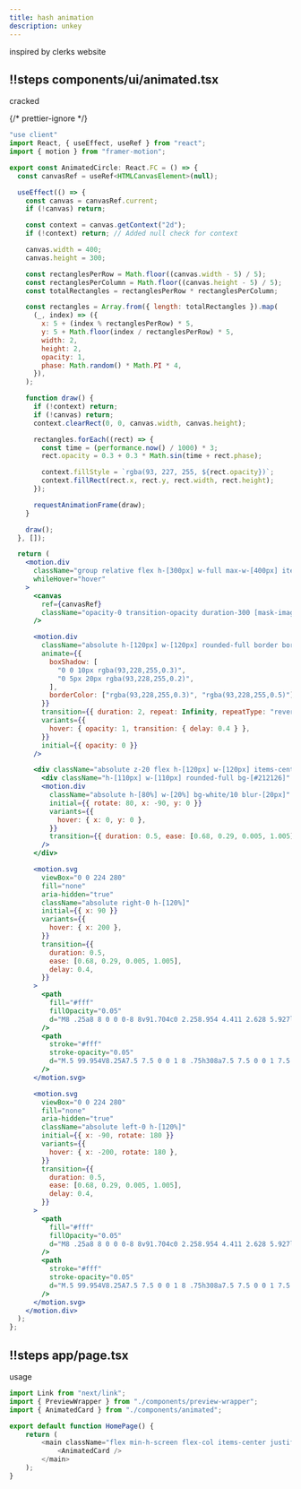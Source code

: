 ```yaml
---
title: hash animation
description: unkey
---
```



inspired by clerks website

<PreviewWrapper>
    <HashedKeysBento />
</PreviewWrapper>
<Scrollycoding>

## !!steps components/ui/animated.tsx

cracked

{/* prettier-ignore */}
```jsx ! animated.tsx
"use client"
import React, { useEffect, useRef } from "react";
import { motion } from "framer-motion";

export const AnimatedCircle: React.FC = () => {
  const canvasRef = useRef<HTMLCanvasElement>(null);

  useEffect(() => {
    const canvas = canvasRef.current;
    if (!canvas) return;

    const context = canvas.getContext("2d");
    if (!context) return; // Added null check for context

    canvas.width = 400;
    canvas.height = 300;

    const rectanglesPerRow = Math.floor((canvas.width - 5) / 5);
    const rectanglesPerColumn = Math.floor((canvas.height - 5) / 5);
    const totalRectangles = rectanglesPerRow * rectanglesPerColumn;

    const rectangles = Array.from({ length: totalRectangles }).map(
      (_, index) => ({
        x: 5 + (index % rectanglesPerRow) * 5,
        y: 5 + Math.floor(index / rectanglesPerRow) * 5,
        width: 2,
        height: 2,
        opacity: 1,
        phase: Math.random() * Math.PI * 4,
      }),
    );

    function draw() {
      if (!context) return;
      if (!canvas) return;
      context.clearRect(0, 0, canvas.width, canvas.height);

      rectangles.forEach((rect) => {
        const time = (performance.now() / 1000) * 3;
        rect.opacity = 0.3 + 0.3 * Math.sin(time + rect.phase);

        context.fillStyle = `rgba(93, 227, 255, ${rect.opacity})`;
        context.fillRect(rect.x, rect.y, rect.width, rect.height);
      });

      requestAnimationFrame(draw);
    }

    draw();
  }, []);

  return (
    <motion.div 
      className="group relative flex h-[300px] w-full max-w-[400px] items-center justify-center overflow-hidden rounded-2xl bg-[#212126]"
      whileHover="hover"
    >
      <canvas
        ref={canvasRef}
        className="opacity-0 transition-opacity duration-300 [mask-image:radial-gradient(circle,white,transparent_50%)] group-hover:opacity-100 group-hover:delay-600"
      />

      <motion.div
        className="absolute h-[120px] w-[120px] rounded-full border border-[rgba(93,228,255,0.3)] bg-transparent shadow-[0_0_10px_rgba(93,228,255,0.3)]"
        animate={{
          boxShadow: [
            "0 0 10px rgba(93,228,255,0.3)",
            "0 5px 20px rgba(93,228,255,0.2)",
          ],
          borderColor: ["rgba(93,228,255,0.3)", "rgba(93,228,255,0.5)"],
        }}
        transition={{ duration: 2, repeat: Infinity, repeatType: "reverse" }}
        variants={{
          hover: { opacity: 1, transition: { delay: 0.4 } },
        }}
        initial={{ opacity: 0 }}
      />

      <div className="absolute z-20 flex h-[120px] w-[120px] items-center justify-center overflow-hidden rounded-full border border-transparent bg-[rgba(0,0,0,0.5)] transition-all duration-500 group-hover:border-white/5 group-hover:shadow-[0_0_10px_rgba(255,255,255,0.1)]">
        <div className="h-[110px] w-[110px] rounded-full bg-[#212126]" />
        <motion.div
          className="absolute h-[80%] w-[20%] bg-white/10 blur-[20px]"
          initial={{ rotate: 80, x: -90, y: 0 }}
          variants={{
            hover: { x: 0, y: 0 },
          }}
          transition={{ duration: 0.5, ease: [0.68, 0.29, 0.005, 1.005] }}
        />
      </div>

      <motion.svg
        viewBox="0 0 224 280"
        fill="none"
        aria-hidden="true"
        className="absolute right-0 h-[120%]"
        initial={{ x: 90 }}
        variants={{
          hover: { x: 200 },
        }}
        transition={{
          duration: 0.5,
          ease: [0.68, 0.29, 0.005, 1.005],
          delay: 0.4,
        }}
      >
        <path
          fill="#fff"
          fillOpacity="0.05"
          d="M8 .25a8 8 0 0 0-8 8v91.704c0 2.258.954 4.411 2.628 5.927l10.744 9.738A7.998 7.998 0 0 1 16 121.546v36.408a7.998 7.998 0 0 1-2.628 5.927l-10.744 9.738A7.998 7.998 0 0 0 0 179.546v92.204a8 8 0 0 0 8 8h308a8 8 0 0 0 8-8V8.25a8 8 0 0 0-8-8H8Z"
        />
        <path
          stroke="#fff"
          stroke-opacity="0.05"
          d="M.5 99.954V8.25A7.5 7.5 0 0 1 8 .75h308a7.5 7.5 0 0 1 7.5 7.5v263.5a7.5 7.5 0 0 1-7.5 7.5H8a7.5 7.5 0 0 1-7.5-7.5v-92.204a7.5 7.5 0 0 1 2.464-5.557l10.744-9.737a8.5 8.5 0 0 0 2.792-6.298v-36.408a8.5 8.5 0 0 0-2.792-6.298l-10.744-9.737A7.5 7.5 0 0 1 .5 99.954Z"
        />
      </motion.svg>

      <motion.svg
        viewBox="0 0 224 280"
        fill="none"
        aria-hidden="true"
        className="absolute left-0 h-[120%]"
        initial={{ x: -90, rotate: 180 }}
        variants={{
          hover: { x: -200, rotate: 180 },
        }}
        transition={{
          duration: 0.5,
          ease: [0.68, 0.29, 0.005, 1.005],
          delay: 0.4,
        }}
      >
        <path
          fill="#fff"
          fillOpacity="0.05"
          d="M8 .25a8 8 0 0 0-8 8v91.704c0 2.258.954 4.411 2.628 5.927l10.744 9.738A7.998 7.998 0 0 1 16 121.546v36.408a7.998 7.998 0 0 1-2.628 5.927l-10.744 9.738A7.998 7.998 0 0 0 0 179.546v92.204a8 8 0 0 0 8 8h308a8 8 0 0 0 8-8V8.25a8 8 0 0 0-8-8H8Z"
        />
        <path
          stroke="#fff"
          stroke-opacity="0.05"
          d="M.5 99.954V8.25A7.5 7.5 0 0 1 8 .75h308a7.5 7.5 0 0 1 7.5 7.5v263.5a7.5 7.5 0 0 1-7.5 7.5H8a7.5 7.5 0 0 1-7.5-7.5v-92.204a7.5 7.5 0 0 1 2.464-5.557l10.744-9.737a8.5 8.5 0 0 0 2.792-6.298v-36.408a8.5 8.5 0 0 0-2.792-6.298l-10.744-9.737A7.5 7.5 0 0 1 .5 99.954Z"
        />
      </motion.svg>
    </motion.div>
  );
};
```

## !!steps app/page.tsx

usage

```js ! page.tsx
import Link from "next/link";
import { PreviewWrapper } from "./components/preview-wrapper";
import { AnimatedCard } from "./components/animated";

export default function HomePage() {
    return (
        <main className="flex min-h-screen flex-col items-center justify-center">
            <AnimatedCard />
        </main>
    );
}
```

</Scrollycoding>
